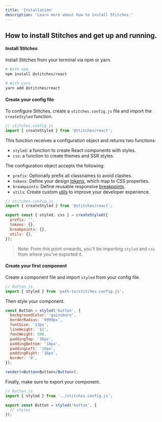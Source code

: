 ```yaml
---
title: 'Installation'
description: 'Learn more about how to install Stitches.'
---
```


## How to install Stitches and get up and running.

#### Install Stitches

Install Stitches from your terminal via npm or yarn.

```bash
# With npm
npm install @stitches/react

# With yarn
yarn add @stitches/react
```

#### Create your config file

To configure Stitches, create a `stitches.config.js` file and import the `createStyled` function.

```jsx
// stitches.config.js
import { createStyled } from '@stitches/react';
```

This function receives a configuration object and returns two functions:

- `styled`: a function to create React components with styles.
- `css`: a function to create themes and SSR styles.

The configuration object accepts the following:

- `prefix`: Optionally prefix all classnames to avoid clashes.
- `tokens`: Define your design [tokens](/docs/tokens), which map to CSS properties.
- `breakpoints`: Define reusable responsive [breakpoints](/docs/breakpoints).
- `utils`: Create custom [utils](/docs/utils) to improve your developer experience.

```js
// stitches.config.js
import { createStyled } from '@stitches/react';

export const { styled, css } = createStyled({
  prefix: '',
  tokens: {},
  breakpoints: {},
  utils: {},
});
```

> Note: From this point onwards, you'll be importing `styled` and `css` from where you've exported it.

#### Create your first component

Create a component file and import `styled` from your config file.

```js
// Button.js
import { styled } from 'path-to/stitches.config.js';
```

Then style your component.

```jsx live manual
const Button = styled('button', {
  backgroundColor: 'gainsboro',
  borderRadius: '9999px',
  fontSize: '13px',
  lineHeight: '$1',
  fontWeight: 500,
  paddingTop: '10px',
  paddingBottom: '10px',
  paddingLeft: '16px',
  paddingRight: '16px',
  border: '0',
});

render(<Button>Button</Button>);
```

Finally, make sure to export your component.

```jsx
// Button.js
import { styled } from '../stitches.config.js';

export const Button = styled('button', {
  // styles
});
```
